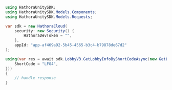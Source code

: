 ```csharp GetLobbyInfoByShortCode.cs
using HathoraUnitySDK;
using HathoraUnitySDK.Models.Components;
using HathoraUnitySDK.Models.Requests;

var sdk = new HathoraCloud(
    security: new Security() {
        HathoraDevToken = "",
    },
    appId: "app-af469a92-5b45-4565-b3c4-b79878de67d2"
);

using(var res = await sdk.LobbyV3.GetLobbyInfoByShortCodeAsync(new GetLobbyInfoByShortCodeRequest() {
    ShortCode = "LFG4",
}))
{
    // handle response
}
```
